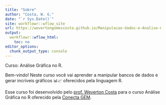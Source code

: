 ```yaml
---
title: "Sobre"
author: "Costa, W. G."
date: "`r Sys.Date()`"
site: workflowr::wflow_site
url: https://wevertongomescosta.github.io/Manipulacao-dados-e-Analise-Grafica-R/about.html
output:
  workflowr::wflow_html:
    toc: no
editor_options:
  chunk_output_type: console
---
```


Curso: Análise Gráfica no R.

Bem-vindo! Neste curso você vai aprender a manipular bancos de dados e gerar incríveis gráficos 📊📈 oferecidos pela linguagem R.

Esse curso foi desenvolvido pelo [prof. Weverton Costa](https://github.com/wevertongomescosta/) para o curso Análise Gráfica no R oferecido pela [Conecta GEM](https://www.conectagem.com/).
